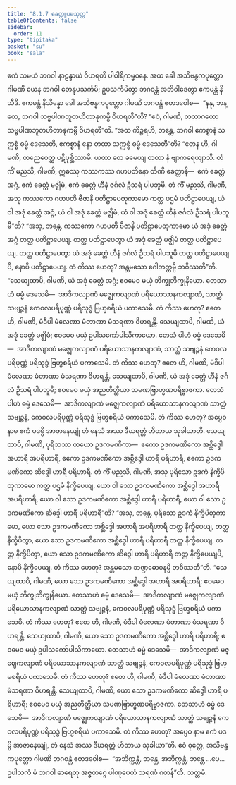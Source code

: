 ```yaml
---
title: "8.1.7 ခေတ္တူပမသုတ္တ"
tableOfContents: false
sidebar:
  order: 11
type: "tipitaka"
basket: "su"
book: "sala"
---
```



<DynamicBreadcrumb />

<Division number="359" book="sala">

<Paragraph number="1572" book="sala">
ဧကံ သမယံ ဘဂဝါ နာဠန္ဒာယံ ဝိဟရတိ ပါဝါရိကမ္ဗဝနေ. အထ ခေါ အသိဗန္ဓကပုတ္တော ဂါမဏိ ယေန ဘဂဝါ တေနုပသင်္ကမိ; ဥပသင်္ကမိတွာ ဘဂဝန္တံ အဘိဝါဒေတွာ ဧကမန္တံ နိသီဒိ. ဧကမန္တံ နိသိန္နော ခေါ အသိဗန္ဓကပုတ္တော ဂါမဏိ ဘဂဝန္တံ ဧတဒဝေါစ—  “နနု, ဘန္တေ, ဘဂဝါ သဗ္ဗပါဏဘူတဟိတာနုကမ္ပီ ဝိဟရတီ”တိ? “ဧဝံ, ဂါမဏိ, တထာဂတော သဗ္ဗပါဏဘူတဟိတာနုကမ္ပီ ဝိဟရတီ”တိ. “အထ ကိဉ္စရဟိ, ဘန္တေ, ဘဂဝါ ဧကစ္စာနံ သက္ကစ္စံ ဓမ္မံ ဒေသေတိ, ဧကစ္စာနံ နော တထာ သက္ကစ္စံ ဓမ္မံ ဒေသေတီ”တိ? “တေန ဟိ, ဂါမဏိ, တညေဝေတ္ထ ပဋိပုစ္ဆိဿာမိ. ယထာ တေ ခမေယျ တထာ နံ ဗျာကရေယျာသိ. တံ ကိံ မညသိ, ဂါမဏိ, ဣဓဿု ကဿကဿ ဂဟပတိနော တီဏိ ခေတ္တာနိ—  ဧကံ ခေတ္တံ အဂ္ဂံ, ဧကံ ခေတ္တံ မဇ္ဈိမံ, ဧကံ ခေတ္တံ ဟီနံ ဇင်္ဂလံ ဦသရံ ပါပဘူမိ. တံ ကိံ မညသိ, ဂါမဏိ, အသု ကဿကော ဂဟပတိ ဗီဇာနိ ပတိဋ္ဌာပေတုကာမော ကတ္ထ ပဌမံ ပတိဋ္ဌာပေယျ, ယံ ဝါ အဒုံ ခေတ္တံ အဂ္ဂံ, ယံ ဝါ အဒုံ ခေတ္တံ မဇ္ဈိမံ, ယံ ဝါ အဒုံ ခေတ္တံ ဟီနံ ဇင်္ဂလံ ဦသရံ ပါပဘူမီ”တိ? “အသု, ဘန္တေ, ကဿကော ဂဟပတိ ဗီဇာနိ ပတိဋ္ဌာပေတုကာမော ယံ အဒုံ ခေတ္တံ အဂ္ဂံ တတ္ထ ပတိဋ္ဌာပေယျ. တတ္ထ ပတိဋ္ဌာပေတွာ ယံ အဒုံ ခေတ္တံ မဇ္ဈိမံ တတ္ထ ပတိဋ္ဌာပေယျ. တတ္ထ ပတိဋ္ဌာပေတွာ ယံ အဒုံ ခေတ္တံ ဟီနံ ဇင်္ဂလံ ဦသရံ ပါပဘူမိ တတ္ထ ပတိဋ္ဌာပေယျပိ, နောပိ ပတိဋ္ဌာပေယျ. တံ ကိဿ ဟေတု? အန္တမသော ဂေါဘတ္တမ္ပိ ဘဝိဿတီ”တိ.
</Paragraph>

<Paragraph number="1573" book="sala">
“သေယျထာပိ, ဂါမဏိ, ယံ အဒုံ ခေတ္တံ အဂ္ဂံ; ဧဝမေဝ မယှံ ဘိက္ခုဘိက္ခုနိယော. တေသာဟံ ဓမ္မံ ဒေသေမိ—  အာဒိကလျာဏံ မဇ္ဈေကလျာဏံ ပရိယောသာနကလျာဏံ, သာတ္ထံ သဗျဉ္ဇနံ ကေဝလပရိပုဏ္ဏံ ပရိသုဒ္ဓံ ဗြဟ္မစရိယံ ပကာသေမိ. တံ ကိဿ ဟေတု? ဧတေ ဟိ, ဂါမဏိ, မံဒီပါ မံလေဏာ မံတာဏာ မံသရဏာ ဝိဟရန္တိ. သေယျထာပိ, ဂါမဏိ, ယံ အဒုံ ခေတ္တံ မဇ္ဈိမံ; ဧဝမေဝ မယှံ ဥပါသကော်ပါသိကာယော. တေသံ ပါဟံ ဓမ္မံ ဒေသေမိ—  အာဒိကလျာဏံ မဇ္ဈေကလျာဏံ ပရိယောသာနကလျာဏံ, သာတ္ထံ သဗျဉ္ဇနံ ကေဝလပရိပုဏ္ဏံ ပရိသုဒ္ဓံ ဗြဟ္မစရိယံ ပကာသေမိ. တံ ကိဿ ဟေတု? ဧတေ ဟိ, ဂါမဏိ, မံဒီပါ မံလေဏာ မံတာဏာ မံသရဏာ ဝိဟရန္တိ. သေယျထာပိ, ဂါမဏိ, ယံ အဒုံ ခေတ္တံ ဟီနံ ဇင်္ဂလံ ဦသရံ ပါပဘူမိ; ဧဝမေဝ မယှံ အညတိတ္ထိယာ သမဏဗြာဟ္မဏပရိဗ္ဗာဇကာ. တေသံ ပါဟံ ဓမ္မံ ဒေသေမိ—  အာဒိကလျာဏံ မဇ္ဈေကလျာဏံ ပရိယောသာနကလျာဏံ သာတ္ထံ သဗျဉ္ဇနံ, ကေဝလပရိပုဏ္ဏံ ပရိသုဒ္ဓံ ဗြဟ္မစရိယံ ပကာသေမိ. တံ ကိဿ ဟေတု? အပ္ပေဝ နာမ ဧကံ ပဒမ္ပိ အာဇာနေယျုံ တံ နေသံ အဿ ဒီဃရတ္တံ ဟိတာယ သုခါယာတိ.
</Paragraph>

<Paragraph number="1574" book="sala">
သေယျထာပိ, ဂါမဏိ, ပုရိသဿ တယော ဥဒကမဏိကာ—  ဧကော ဥဒကမဏိကော အစ္ဆိဒ္ဒေါ အဟာရီ အပရိဟာရီ, ဧကော ဥဒကမဏိကော အစ္ဆိဒ္ဒေါ ဟာရီ ပရိဟာရီ, ဧကော ဥဒကမဏိကော ဆိဒ္ဒေါ ဟာရီ ပရိဟာရီ. တံ ကိံ မညသိ, ဂါမဏိ, အသု ပုရိသော ဥဒကံ နိက္ခိပိတုကာမော ကတ္ထ ပဌမံ နိက္ခိပေယျ, ယော ဝါ သော ဥဒကမဏိကော အစ္ဆိဒ္ဒေါ အဟာရီ အပရိဟာရီ, ယော ဝါ သော ဥဒကမဏိကော အစ္ဆိဒ္ဒေါ ဟာရီ ပရိဟာရီ, ယော ဝါ သော ဥဒကမဏိကော ဆိဒ္ဒေါ ဟာရီ ပရိဟာရီ”တိ? “အသု, ဘန္တေ, ပုရိသော ဥဒကံ နိက္ခိပိတုကာမော, ယော သော ဥဒကမဏိကော အစ္ဆိဒ္ဒေါ အဟာရီ အပရိဟာရီ တတ္ထ နိက္ခိပေယျ, တတ္ထ နိက္ခိပိတွာ, ယော သော ဥဒကမဏိကော အစ္ဆိဒ္ဒေါ ဟာရီ ပရိဟာရီ တတ္ထ နိက္ခိပေယျ, တတ္ထ နိက္ခိပိတွာ, ယော သော ဥဒကမဏိကော ဆိဒ္ဒေါ ဟာရီ ပရိဟာရီ တတ္ထ နိက္ခိပေယျပိ, နောပိ နိက္ခိပေယျ. တံ ကိဿ ဟေတု? အန္တမသော ဘဏ္ဍဓောဝနမ္ပိ ဘဝိဿတီ”တိ.
</Paragraph>

<Paragraph number="1575" book="sala">
“သေယျထာပိ, ဂါမဏိ, ယော သော ဥဒကမဏိကော အစ္ဆိဒ္ဒေါ အဟာရီ အပရိဟာရီ; ဧဝမေဝ မယှံ ဘိက္ခုဘိက္ခုနိယော. တေသာဟံ ဓမ္မံ ဒေသေမိ—  အာဒိကလျာဏံ မဇ္ဈေကလျာဏံ ပရိယောသာနကလျာဏံ သာတ္ထံ သဗျဉ္ဇနံ, ကေဝလပရိပုဏ္ဏံ ပရိသုဒ္ဓံ ဗြဟ္မစရိယံ ပကာသေမိ. တံ ကိဿ ဟေတု? ဧတေ ဟိ, ဂါမဏိ, မံဒီပါ မံလေဏာ မံတာဏာ မံသရဏာ ဝိဟရန္တိ. သေယျထာပိ, ဂါမဏိ, ယော သော ဥဒကမဏိကော အစ္ဆိဒ္ဒေါ ဟာရီ ပရိဟာရီ; ဧဝမေဝ မယှံ ဥပါသကော်ပါသိကာယော. တေသာဟံ ဓမ္မံ ဒေသေမိ—  အာဒိကလျာဏံ မဇ္ဈေကလျာဏံ ပရိယောသာနကလျာဏံ သာတ္ထံ သဗျဉ္ဇနံ, ကေဝလပရိပုဏ္ဏံ ပရိသုဒ္ဓံ ဗြဟ္မစရိယံ ပကာသေမိ. တံ ကိဿ ဟေတု? ဧတေ ဟိ, ဂါမဏိ, မံဒီပါ မံလေဏာ မံတာဏာ မံသရဏာ ဝိဟရန္တိ. သေယျထာပိ, ဂါမဏိ, ယော သော ဥဒကမဏိကော ဆိဒ္ဒေါ ဟာရီ ပရိဟာရီ; ဧဝမေဝ မယှံ အညတိတ္ထိယာ သမဏဗြာဟ္မဏပရိဗ္ဗာဇကာ. တေသာဟံ ဓမ္မံ ဒေသေမိ—  အာဒိကလျာဏံ မဇ္ဈေကလျာဏံ ပရိယောသာနကလျာဏံ သာတ္ထံ သဗျဉ္ဇနံ ကေဝလပရိပုဏ္ဏံ ပရိသုဒ္ဓံ ဗြဟ္မစရိယံ ပကာသေမိ. တံ ကိဿ ဟေတု? အပ္ပေဝ နာမ ဧကံ ပဒမ္ပိ အာဇာနေယျုံ, တံ နေသံ အဿ ဒီဃရတ္တံ ဟိတာယ သုခါယာ”တိ.
</Paragraph>

<Paragraph number="1576" book="sala">
ဧဝံ ဝုတ္တေ, အသိဗန္ဓကပုတ္တော ဂါမဏိ ဘဂဝန္တံ ဧတဒဝေါစ—  “အဘိက္ကန္တံ, ဘန္တေ, အဘိက္ကန္တံ, ဘန္တေ …ပေ…  ဥပါသကံ မံ ဘဂဝါ ဓာရေတု အဇ္ဇတဂ္ဂေ ပါဏုပေတံ သရဏံ ဂတန်”တိ.

</Paragraph>
</Division>

<Paragraph number="1577" type="center" book="sala">
သတ္တမံ.
</Paragraph>